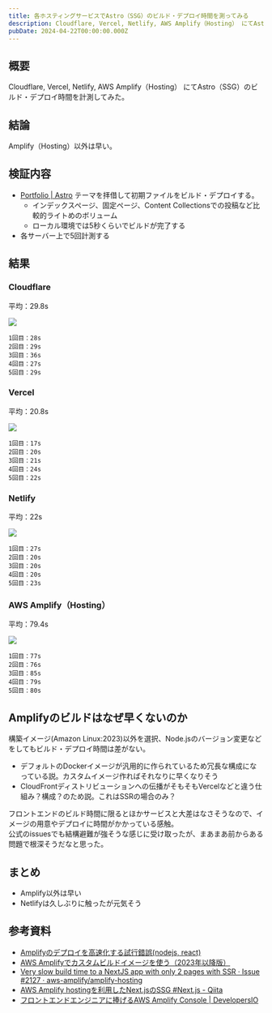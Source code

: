 ```yaml
---
title: 各ホスティングサービスでAstro（SSG）のビルド・デプロイ時間を測ってみる
description: Cloudflare, Vercel, Netlify, AWS Amplify（Hosting） にてAstro（SSG）のビルド・デプロイ時間を計測してみたメモです。
pubDate: 2024-04-22T00:00:00.000Z
---
```


## 概要

Cloudflare, Vercel, Netlify, AWS Amplify（Hosting） にてAstro（SSG）のビルド・デプロイ時間を計測してみた。

## 結論

Amplify（Hosting）以外は早い。

## 検証内容

- [Portfolio | Astro](https://astro.build/themes/details/portfolio/) テーマを拝借して初期ファイルをビルド・デプロイする。
  - インデックスページ、固定ページ、Content Collectionsでの投稿など比較的ライトめのボリューム
  - ローカル環境では5秒くらいでビルドが完了する
- 各サーバー上で5回計測する

## 結果

### Cloudflare

平均：29.8s

![](/images/2024042201_astro-build-speed_cloudflare.png)

```
1回目：28s
2回目：29s
3回目：36s
4回目：27s
5回目：29s
```

### Vercel

平均：20.8s

![](/images/2024042201_astro-build-speed_vercel.png)

```
1回目：17s
2回目：20s
3回目：21s
4回目：24s
5回目：22s
```

### Netlify

平均：22s

![](/images/2024042201_astro-build-speed_netlify.png)

```
1回目：27s
2回目：20s
3回目：20s
4回目：20s
5回目：23s
```

### AWS Amplify（Hosting）

平均：79.4s

![](/images/2024042201_astro-build-speed_amplify.png)

```
1回目：77s
2回目：76s
3回目：85s
4回目：79s
5回目：80s
```

## Amplifyのビルドはなぜ早くないのか

構築イメージ(Amazon Linux:2023)以外を選択、Node.jsのバージョン変更などをしてもビルド・デプロイ時間は差がない。

- デフォルトのDockerイメージが汎用的に作られているため冗長な構成になっている説。カスタムイメージ作ればそれなりに早くなりそう
- CloudFrontディストリビューションへの伝播がそもそもVercelなどと違う仕組み？構成？のため説。これはSSRの場合のみ？

フロントエンドのビルド時間に限るとほかサービスと大差はなさそうなので、イメージの用意やデプロイに時間がかかっている感触。  
公式のissuesでも結構避難が強そうな感じに受け取ったが、まあまあ前からある問題で根深そうだなと思った。

## まとめ

- Amplify以外は早い
- Netlifyは久しぶりに触ったが元気そう

## 参考資料

- [Amplifyのデプロイを高速化する試行錯誤(nodejs, react)](https://zenn.dev/2357gi/scraps/78b6f921fc652d)
- [AWS Amplifyでカスタムビルドイメージを使う（2023年以降版）](https://rkd3.dev/post/amplifycustomimage/)
- [Very slow build time to a NextJS app with only 2 pages with SSR · Issue #2127 · aws-amplify/amplify-hosting](https://github.com/aws-amplify/amplify-hosting/issues/2127)
- [AWS Amplify hostingを利用したNext.jsのSSG #Next.js - Qiita](https://qiita.com/ssugimoto/items/f8d7d3a293dcf66890e5)
- [フロントエンドエンジニアに捧げるAWS Amplify Console | DevelopersIO](https://dev.classmethod.jp/articles/aws-amplify-console-guide-lines-for-frontend-engineer/)
